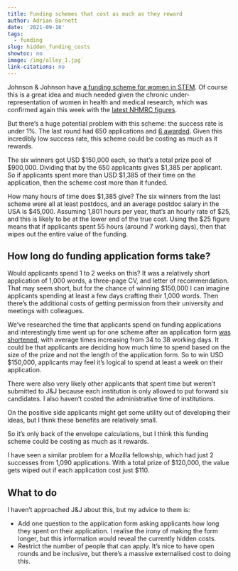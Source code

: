 ```yaml
---
title: Funding schemes that cost as much as they reward
author: Adrian Barnett
date: '2021-09-16'
tags:
  - funding
slug: hidden_funding_costs
showtoc: no
image: /img/alley_1.jpg`
link-citations: no
---
```


Johnson & Johnson have [a funding scheme for women in STEM](https://www.jnj.com/wistem2d/award-criteria). Of course this is a great idea and much needed given the chronic under-representation of women in health and medical research, which was confirmed again this week with the [latest NHMRC figures](https://twitter.com/AAMRI_Aus/status/1437967939941003265).

But there's a huge potential problem with this scheme: the success rate is under 1%. The last round had 650 applications and [6 awarded](https://www.jnj.com/johnson-johnson-announces-six-global-winners-for-the-2021-women-in-stem2d-scholar-awards). Given this incredibly low success rate, this scheme could be costing as much as it rewards.

The six winners got USD \$150,000 each, so that's a total prize pool of \$900,000. Dividing that by the 650 applicants gives $1,385 per applicant. So if applicants spent more than USD \$1,385 of their time on the application, then the scheme cost more than it funded. 

How many hours of time does \$1,385 give? The six winners from the last scheme were all at least postdocs, and an average postdoc salary in the USA is \$45,000. Assuming 1,801 hours per year, that's an hourly rate of \$25, and this is likely to be at the lower end of the true cost. Using the \$25 figure means that if applicants spent 55 hours (around 7 working days), then that wipes out the entire value of the funding. 

## How long do funding application forms take?

Would applicants spend 1 to 2 weeks on this? It was a relatively short application of 1,000 words, a three-page CV, and letter of recommendation. That may seem short, but for the chance of winning \$150,000 I can imagine applicants spending at least a few days crafting their 1,000 words. Then there's the additional costs of getting permission from their university and meetings with colleagues. 

We've researched the time that applicants spend on funding applications and interestingly time went up for one scheme after an application form [was shortened](https://bmjopen.bmj.com/content/5/1/e006912), with average times increasing from 34 to 38 working days. It could be that applicants are deciding how much time to spend based on the size of the prize and not the length of the application form. So to win USD \$150,000, applicants may feel it's logical to spend at least a week on their application.

There were also very likely other applicants that spent time but weren't submitted to J&J because each institution is only allowed to put forward six candidates. I also haven't costed the administrative time of institutions. 

On the positive side applicants might get some utility out of developing their ideas, but I think these benefits are relatively small. 

So it's only back of the envelope calculations, but I think this funding scheme could be costing as much as it rewards.

I have seen a similar problem for a Mozilla fellowship, which had just 2 successes from 1,090 applications. With a total prize of \$120,000, the value gets wiped out if each application cost just \$110.

## What to do

I haven't approached J&J about this, but my advice to them is:

* Add one question to the application form asking applicants how long they spent on their application. I realise the irony of making the form longer, but this information would reveal the currently hidden costs.
* Restrict the number of people that can apply. It's nice to have open rounds and be inclusive, but there's a massive externalised cost to doing this.
